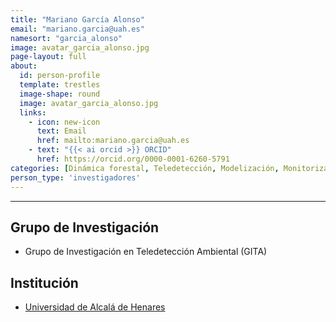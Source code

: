 ```yaml
---
title: "Mariano García Alonso"
email: "mariano.garcia@uah.es"  
namesort: "garcia_alonso"
image: avatar_garcia_alonso.jpg
page-layout: full
about: 
  id: person-profile
  template: trestles
  image-shape: round
  image: avatar_garcia_alonso.jpg
  links:
    - icon: new-icon
      text: Email
      href: mailto:mariano.garcia@uah.es
    - text: "{{< ai orcid >}} ORCID"
      href: https://orcid.org/0000-0001-6260-5791
categories: [Dinámica forestal, Teledetección, Modelización, Monitorización]
person_type: 'investigadores'
---
```

 
<hr>

:::{#person-profile}

## Grupo de Investigación
- Grupo de Investigación en Teledetección Ambiental (GITA)

## Institución
- [Universidad de Alcalá de Henares](https://www.uah.es)

:::
